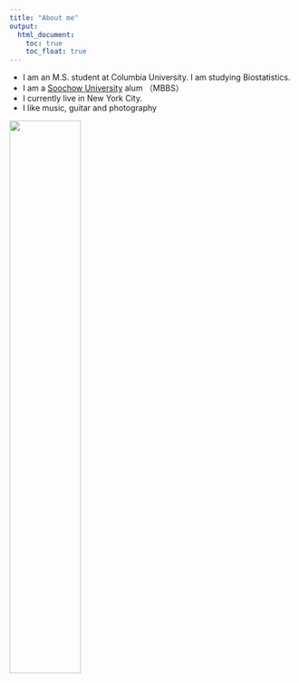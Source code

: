 ```yaml
---
title: "About me"
output: 
  html_document:
    toc: true
    toc_float: true
---
```



- I am an M.S. student at Columbia University. I am studying Biostatistics.
- I am a [Soochow University](https://en.wikipedia.org/wiki/Soochow_University_(Suzhou)) alum （MBBS）
- I currently live in New York City.
- I like music, guitar and photography

![](images/IMG_9743.JPG){ width=50% }